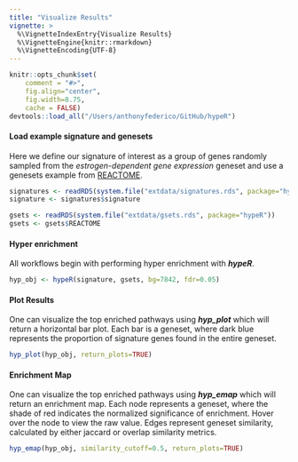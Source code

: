 ```yaml
---
title: "Visualize Results"
vignette: >
  %\VignetteIndexEntry{Visualize Results}
  %\VignetteEngine{knitr::rmarkdown}
  %\VignetteEncoding{UTF-8}
---
```


```r
knitr::opts_chunk$set(
    comment = "#>",
    fig.align="center",
    fig.width=8.75,
    cache = FALSE)
devtools::load_all("/Users/anthonyfederico/GitHub/hypeR")
```

#### Load example signature and genesets
Here we define our signature of interest as a group of genes randomly sampled from the *estrogen-dependent gene expression* geneset and use a genesets example from [REACTOME](https://reactome.org/).
```r

signatures <- readRDS(system.file("extdata/signatures.rds", package="hypeR"))
signature <- signatures$signature

gsets <- readRDS(system.file("extdata/gsets.rds", package="hypeR"))
gsets <- gsets$REACTOME

```

#### Hyper enrichment
All workflows begin with performing hyper enrichment with __*hypeR*__.
```r

hyp_obj <- hypeR(signature, gsets, bg=7842, fdr=0.05)

```

#### Plot Results
One can visualize the top enriched pathways using __*hyp_plot*__ which will return a horizontal bar plot. Each bar is a geneset, where dark blue represents the proportion of signature genes found in the entire geneset.
```r

hyp_plot(hyp_obj, return_plots=TRUE)

```

#### Enrichment Map
One can visualize the top enriched pathways using __*hyp_emap*__ which will return an enrichment map. Each node represents a geneset, where the shade of red indicates the normalized significance of enrichment. Hover over the node to view the raw value. Edges represent geneset similarity, calculated by either jaccard or overlap similarity metrics.
```r

hyp_emap(hyp_obj, similarity_cutoff=0.5, return_plots=TRUE)

```
